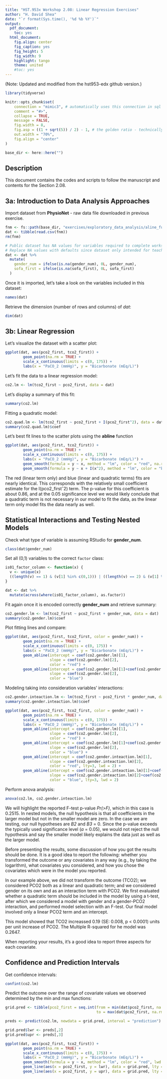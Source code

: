 ```yaml
---
title: "HST.953x Workshop 2.08: Linear Regression Exercises"
author: "H. David Shea"
date: "`r format(Sys.time(), '%d %b %Y')`"
output:
  pdf_document:
    toc: yes
  html_document:
    fig.align: center
    fig_caption: yes
    fig_height: 5
    fig_width: 9
    highlight: tango
    theme: united
    #toc: yes
---
```


(Note:  Updated and modified from the hst953-edx github version.)

```r
library(tidyverse)

knitr::opts_chunk$set(
    connection = "mimic3", # automatically uses this connection in sql chunks 
    comment = "#>", 
    collapse = TRUE, 
    message = FALSE,
    fig.width = 8,
    fig.asp = ((1 + sqrt(5)) / 2) - 1, # the golden ratio - technically, the b proportion of a+b when a is 1
    out.width = "70%",
    fig.align = "center"
)

base_dir <- here::here("")
```

## Description

This document contains the codes and scripts to follow the manuscript and contents for the Section 2.08.

## 3a: Introduction to Data Analysis Approaches

Import dataset from **PhysioNet** - raw data file downloaded in previous exercise.

```r
fnm <- fs::path(base_dir, "exercises/exploratory_data_analysis/aline_full_cohort_data.csv")
dat <- tibble(read.csv(fnm))
rm(fnm)

# Public dataset has NA values for variables required to complete workshop
# Replace NA values with defaults since dataset only intended for teaching
dat <- dat %>% 
  mutate(
    gender_num = ifelse(is.na(gender_num), 0L, gender_num),
    sofa_first = ifelse(is.na(sofa_first), 0L, sofa_first)
  )
```

Once it is imported, let's take a look on the variables included in this dataset:

```r
names(dat)
```

Retrieve the dimension (number of rows and columns) of *dat*:

```r
dim(dat)
```

## 3b: Linear Regression

Let's visualize the dataset with a scatter plot:

```r
ggplot(dat, aes(pco2_first, tco2_first)) +
        geom_point(na.rm = TRUE) +
        scale_x_continuous(limits = c(0, 175)) + 
        labs(x = "PaCO_2 (mmHg)", y = "Bicarbonate (mEq/L)")
```

Let's fit the data to a linear regression model:

```r
co2.lm <- lm(tco2_first ~ pco2_first, data = dat)
```

Let's display a summary of this fit:

```r
summary(co2.lm)
```

Fitting a quadratic model:

```r
co2.quad.lm <- lm(tco2_first ~ pco2_first + I(pco2_first^2), data = dat)
summary(co2.quad.lm)$coef
```

Let's best fit lines to the scatter plots using the **abline** function

```r
ggplot(dat, aes(pco2_first, tco2_first)) +
        geom_point(na.rm = TRUE) +
        scale_x_continuous(limits = c(0, 175)) + 
        labs(x = "PaCO_2 (mmHg)", y = "Bicarbonate (mEq/L)") +
        geom_smooth(formula = y ~ x, method = "lm", color = "red", na.rm = TRUE) +
        geom_smooth(formula = y ~ x + I(x^2), method = "lm", color = "blue", na.rm = TRUE)
```

The red (linear term only) and blue (linear and quadratic terms) fits are nearly identical. This corresponds with the relatively small coefficient estimate for the I(pco2_firstˆ2) term. The p-value for this coefficient is about 0.86, and at the 0.05 significance level we would likely conclude that a quadratic term is not necessary in our model to fit the data, as the linear term only model fits the data nearly as well.

## Statistical Interactions and Testing Nested Models

Check what type of variable is assuming RStudio for **gender_num**.

```r
class(dat$gender_num)
```

Set all (0,1) variables to the correct `factor` class:

```r
is01_factor_column <- function(x) {
  v <- unique(x)
  ((length(v) == 1) & (v[1] %in% c(0,1))) | ((length(v) == 2) & (v[1] %in% c(0,1)) & (v[2] %in% c(0,1)))
}

dat <- dat %>% 
  mutate(across(where(is01_factor_column), as.factor))
```

Fit again once it is encoded correctly **gender_num** and retrieve summary:

```r
co2.gender.lm <- lm(tco2_first ~ pco2_first + gender_num, data = dat)
summary(co2.gender.lm)$coef
```

Plot fitting lines and compare:

```r
ggplot(dat, aes(pco2_first, tco2_first, color = gender_num)) +
        geom_point(na.rm = TRUE) +
        scale_x_continuous(limits = c(0, 175)) + 
        labs(x = "PaCO_2 (mmHg)", y = "Bicarbonate (mEq/L)") +
        geom_abline(intercept = coef(co2.gender.lm)[1], 
                    slope = coef(co2.gender.lm)[2], 
                    color = "red") +
        geom_abline(intercept = coef(co2.gender.lm)[1]+coef(co2.gender.lm)[3], 
                    slope = coef(co2.gender.lm)[2], 
                    color = "blue")
```

Modeling taking into consideration variables' interactions:
```r
co2.gender.inteaction.lm <- lm(tco2_first ~ pco2_first * gender_num, data = dat)
summary(co2.gender.inteaction.lm)$coef
```

```r
ggplot(dat, aes(pco2_first, tco2_first, color = gender_num)) +
        geom_point(na.rm = TRUE) +
        scale_x_continuous(limits = c(0, 175)) + 
        labs(x = "PaCO_2 (mmHg)", y = "Bicarbonate (mEq/L)") +
        geom_abline(intercept = coef(co2.gender.lm)[1], 
                    slope = coef(co2.gender.lm)[2], 
                    color = "red") +
        geom_abline(intercept = coef(co2.gender.lm)[1]+coef(co2.gender.lm)[3], 
                    slope = coef(co2.gender.lm)[2], 
                    color = "blue") +
        geom_abline(intercept = coef(co2.gender.inteaction.lm)[1], 
                    slope = coef(co2.gender.inteaction.lm)[2], 
                    color = "red", lty=3, lwd = 2) +
        geom_abline(intercept = coef(co2.gender.inteaction.lm)[1]+coef(co2.gender.inteaction.lm)[3], 
                    slope = coef(co2.gender.inteaction.lm)[2]+coef(co2.gender.inteaction.lm)[4], 
                    color = "blue", lty=3, lwd = 2)
```

Perform anova analysis:

```r
anova(co2.lm, co2.gender.inteaction.lm)
```

We will highlight the reported F-test p-value _Pr(>F)_, which in this case is 0.2515. In nested models, the null hypothesis is that all coefficients in the larger model but not in the smaller model are zero. In the case we are testing, our null hypotheses are _B2_ and _B3_ = 0. Since the p-value exceeds the typically used significance level (_a_ = 0.05), we would not reject the null hypothesis and say the smaller model likely explains the data just as well as the larger model.

Before presenting the results, some discussion of how you got the results should be done. It is a good idea to report the following: whether you transformed the outcome or any covariates in any way (e.g., by taking the logarithm), what covariates you considered, and how you chose the covariates which were in the model you reported.

In our example above, we did not transform the outcome (TCO2); we considered PCO2 both as a linear and quadratic term; and we considered gender on its own and as an interaction term with PCO2. We first evaluated whether a quadratic term should be included in the model by using a t-test, after which we considered a model with gender and a gender-PCO2 interaction, and performed model selection with an F-test. Our final model involved only a linear PCO2 term and an intercept.  

This model showed that TCO2 increassed 0.19 (SE: 0.008, p < 0.0001) units per unit increase of PCO2. The Multiple R-squared for he model was 0.2647.

When reporting your results, it's a good idea to report three aspects for each covariate.

## Confidence and Prediction Intervals

Get confidence intervals:
```r
confint(co2.lm)
```

Predict the outcome over the range of covariate values we observed determined by the min and max functions:

```r
grid.pred <- tibble(pco2_first = seq.int(from = min(dat$pco2_first, na.rm = T),
                                         to = max(dat$pco2_first, na.rm = T)))

preds <- predict(co2.lm, newdata = grid.pred, interval = "prediction")

grid.pred$lwr <- preds[,2]
grid.pred$upr <- preds[,3]
```

```r
ggplot(dat, aes(pco2_first, tco2_first)) +
        geom_point(na.rm = TRUE) +
        scale_x_continuous(limits = c(0, 175)) +
        labs(x = "PaCO_2 (mmHg)", y = "Bicarbonate (mEq/L)") +
        geom_smooth(formula = y ~ x, method = "lm", color = "red", lwd = 2, na.rm = TRUE) +
        geom_line(aes(x = pco2_first, y = lwr), data = grid.pred, lty = 3) +
        geom_line(aes(x = pco2_first, y = upr), data = grid.pred, lty = 3)
```
